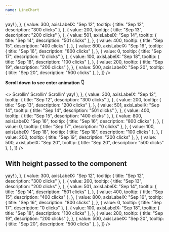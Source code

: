 ```yaml
---
name: LineChart
---
```


<Playground>
  <LineChart
    points={[
      {
        value: 423,
        axisLabelX: "Sep 10",
        tooltip: { title: "Sep 10", description: "423 clicks" },
      },
      {
        value: 567,
        tooltip: (
          <Serif size="3" p={0.5}>
            yay!
          </Serif>
        ),
      },
      {
        value: 300,
        axisLabelX: "Sep 12",
        tooltip: { title: "Sep 12", description: "300 clicks" },
      },
      {
        value: 200,
        tooltip: { title: "Sep 13", description: "200 clicks" },
      },
      {
        value: 501,
        axisLabelX: "Sep 14",
        tooltip: { title: "Sep 14", description: "501 clicks" },
      },
      {
        value: 400,
        tooltip: { title: "Sep 15", description: "400 clicks" },
      },
      {
        value: 800,
        axisLabelX: "Sep 16",
        tooltip: { title: "Sep 16", description: "800 clicks" },
      },
      {
        value: 0,
        tooltip: { title: "Sep 17", description: "0 clicks" },
      },
      {
        value: 100,
        axisLabelX: "Sep 18",
        tooltip: { title: "Sep 18", description: "100 clicks" },
      },
      {
        value: 200,
        tooltip: { title: "Sep 19", description: "200 clicks" },
      },
      {
        value: 500,
        axisLabelX: "Sep 20",
        tooltip: { title: "Sep 20", description: "500 clicks" },
      },
    ]}
  />
</Playground>

**Scroll down to see enter animation 👇**

<Playground showEditor={true}>
  <>
    <Flex flexDirection="column" pt="700px">
      <Sans pb={6} size="3" weight="medium">
        Scrollin'
      </Sans>
      <Sans pb={6} size="3" weight="medium">
        Scrollin'
      </Sans>
      <Sans pb={6} size="3" weight="medium">
        Scrollin'
      </Sans>
    </Flex>
    <LineChart
      points={[
        {
          value: 423,
          axisLabelX: "Sep 10",
          tooltip: { title: "Sep 10", description: "423 clicks" },
        },
        {
          value: 567,
          tooltip: (
            <Serif size="3" p={0.5}>
              yay!
            </Serif>
          ),
        },
        {
          value: 300,
          axisLabelX: "Sep 12",
          tooltip: { title: "Sep 12", description: "300 clicks" },
        },
        {
          value: 200,
          tooltip: { title: "Sep 13", description: "200 clicks" },
        },
        {
          value: 501,
          axisLabelX: "Sep 14",
          tooltip: { title: "Sep 14", description: "501 clicks" },
        },
        {
          value: 400,
          tooltip: { title: "Sep 15", description: "400 clicks" },
        },
        {
          value: 800,
          axisLabelX: "Sep 16",
          tooltip: { title: "Sep 16", description: "800 clicks" },
        },
        {
          value: 0,
          tooltip: { title: "Sep 17", description: "0 clicks" },
        },
        {
          value: 100,
          axisLabelX: "Sep 18",
          tooltip: { title: "Sep 18", description: "100 clicks" },
        },
        {
          value: 200,
          tooltip: { title: "Sep 19", description: "200 clicks" },
        },
        {
          value: 500,
          axisLabelX: "Sep 20",
          tooltip: { title: "Sep 20", description: "500 clicks" },
        },
      ]}
    />
  </>
</Playground>

## With height passed to the component

<Playground>
  <LineChart
    height={250}
    points={[
      {
        value: 423,
        axisLabelX: "Sep 10",
        tooltip: { title: "Sep 10", description: "423 clicks" },
      },
      {
        value: 567,
        tooltip: (
          <Serif size="3" p={0.5}>
            yay!
          </Serif>
        ),
      },
      {
        value: 300,
        axisLabelX: "Sep 12",
        tooltip: { title: "Sep 12", description: "300 clicks" },
      },
      {
        value: 200,
        tooltip: { title: "Sep 13", description: "200 clicks" },
      },
      {
        value: 501,
        axisLabelX: "Sep 14",
        tooltip: { title: "Sep 14", description: "501 clicks" },
      },
      {
        value: 400,
        tooltip: { title: "Sep 15", description: "400 clicks" },
      },
      {
        value: 800,
        axisLabelX: "Sep 16",
        tooltip: { title: "Sep 16", description: "800 clicks" },
      },
      {
        value: 0,
        tooltip: { title: "Sep 17", description: "0 clicks" },
      },
      {
        value: 100,
        axisLabelX: "Sep 18",
        tooltip: { title: "Sep 18", description: "100 clicks" },
      },
      {
        value: 200,
        tooltip: { title: "Sep 19", description: "200 clicks" },
      },
      {
        value: 500,
        axisLabelX: "Sep 20",
        tooltip: { title: "Sep 20", description: "500 clicks" },
      },
    ]}
  />
</Playground>
